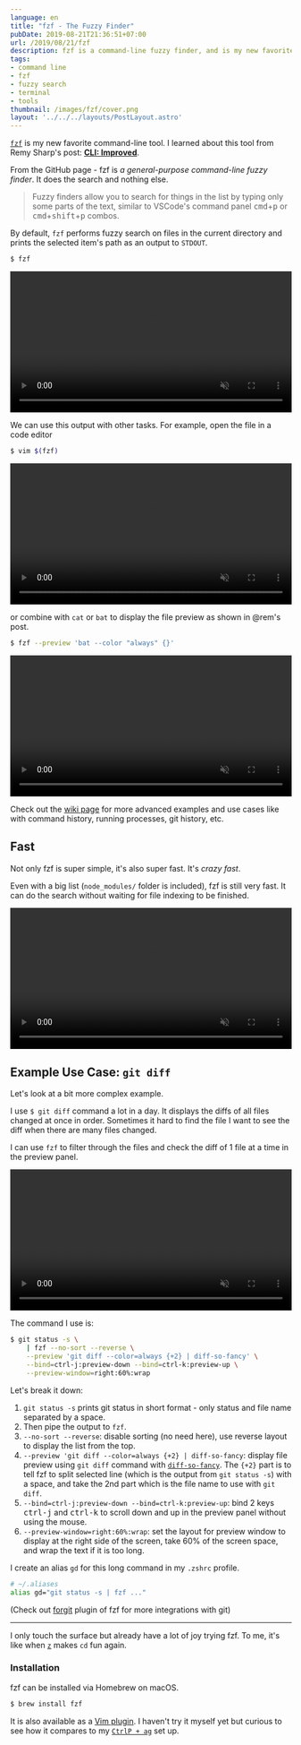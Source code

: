 ```yaml
---
language: en
title: "fzf - The Fuzzy Finder"
pubDate: 2019-08-21T21:36:51+07:00
url: /2019/08/21/fzf
description: fzf is a command-line fuzzy finder, and is my new favorite thing.
tags:
- command line
- fzf
- fuzzy search
- terminal
- tools
thumbnail: /images/fzf/cover.png
layout: '../../../layouts/PostLayout.astro'
---
```


[`fzf`](https://github.com/junegunn/fzf) is my new favorite command-line tool.
I learned about this tool from Remy Sharp's post: [**CLI: Improved**](https://remysharp.com/2018/08/23/cli-improved).

From the GitHub page - fzf is *a general-purpose command-line fuzzy finder*.
It does the search and nothing else.

> Fuzzy finders allow you to search for things in the list by typing only some parts of the text, similar to VSCode's command panel <kbd>cmd</kbd>+<kbd>p</kbd> or <kbd>cmd</kbd>+<kbd>shift</kbd>+<kbd>p</kbd> combos.

By default, `fzf` performs fuzzy search on files in the current directory
and prints the selected item's path as an output to `STDOUT`.

```sh
$ fzf
```

<video src="/images/fzf/default-2.mp4" width="100%" autoplay muted controls></video>

We can use this output with other tasks. For example, open the file in a code editor

```sh
$ vim $(fzf)
```

<video src="/images/fzf/vim.mp4" width="100%" autoplay muted controls></video>

or combine with `cat` or `bat` to display the file preview as shown in @rem's post.

```sh
$ fzf --preview 'bat --color "always" {}'
```

<video src="/images/fzf/preview.mp4" width="100%" autoplay muted controls></video>

Check out the [wiki page](https://github.com/junegunn/fzf/wiki/examples) for more advanced examples and use cases like with command history,
running processes, git history, etc.

## Fast

Not only fzf is super simple, it's also super fast. It's *crazy fast*.

Even with a big list (`node_modules/` folder is included),
fzf is still very fast. It can do the search without waiting for file indexing to be finished.

<video src="/images/fzf/big-folder.mp4" width="100%" autoplay muted controls></video>

## Example Use Case: `git diff`

Let's look at a bit more complex example.

I use `$ git diff` command a lot in a day.
It displays the diffs of all files changed at once in order.
Sometimes it hard to find the file I want to see the diff
when there are many files changed.

I can use `fzf` to filter through the files
and check the diff of 1 file at a time in the preview panel.

<video src="/images/fzf/git-diff.mp4" width="100%" autoplay muted controls></video>

The command I use is:

```sh
$ git status -s \
	| fzf --no-sort --reverse \
	--preview 'git diff --color=always {+2} | diff-so-fancy' \
	--bind=ctrl-j:preview-down --bind=ctrl-k:preview-up \
	--preview-window=right:60%:wrap
```

Let's break it down:

1. `git status -s` prints git status in short format - only status and file name separated by a space.
2. Then pipe the output to `fzf`.
3. `--no-sort --reverse`: disable sorting (no need here), use reverse layout to display the list from the top.
4. `--preview 'git diff --color=always {+2} | diff-so-fancy`: display file preview using `git diff` command with [`diff-so-fancy`](https://github.com/so-fancy/diff-so-fancy).
The `{+2}` part is to tell fzf to split selected line (which is the output from `git status -s`) with a space, and take the 2nd part which is the file name to use with `git diff`.
5. `--bind=ctrl-j:preview-down --bind=ctrl-k:preview-up`: bind 2 keys <kbd>ctrl-j</kbd> and <kbd>ctrl-k</kbd> to scroll down and up in the preview panel without using the mouse.
6. `--preview-window=right:60%:wrap`: set the layout for preview window to display at the right side of the screen, take 60% of the screen space, and wrap the text if it is too long.

I create an alias `gd` for this long command in my `.zshrc` profile.

```sh
# ~/.aliases
alias gd="git status -s | fzf ..."
```

(Check out [forgit](https://github.com/wfxr/forgit) plugin of fzf for more integrations with git)

---

I only touch the surface but already have a lot of joy trying fzf.
To me, it's like when [`z`](https://github.com/rupa/z) makes `cd` fun again.

### Installation

fzf can be installed via Homebrew on macOS.

```sh
$ brew install fzf
```

It is also available as a [Vim plugin](https://github.com/junegunn/fzf/blob/master/README-VIM.md).
I haven't try it myself yet but curious to see how it compares to my [`CtrlP + ag`](https://armno.in.th/2015/02/26/setting-up-vim-part-2/#ctrlp-the-silver-searcher) set up.

